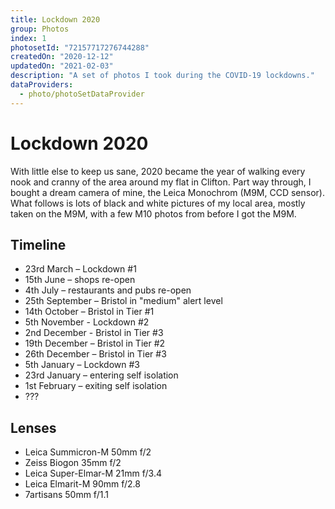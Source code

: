 ```yaml
---
title: Lockdown 2020
group: Photos
index: 1
photosetId: "72157717276744288"
createdOn: "2020-12-12"
updatedOn: "2021-02-03"
description: "A set of photos I took during the COVID-19 lockdowns."
dataProviders:
  - photo/photoSetDataProvider
---
```



# Lockdown 2020

With little else to keep us sane, 2020 became the year of walking every nook and cranny of the area around my flat in Clifton. Part way through, I bought a dream camera of mine, the Leica Monochrom (M9M, CCD sensor). What follows is lots of black and white pictures of my local area, mostly taken on the M9M, with a few M10 photos from before I got the M9M.

## Timeline

- 23rd March – Lockdown #1
- 15th June – shops re-open
- 4th July – restaurants and pubs re-open
- 25th September – Bristol in "medium" alert level
- 14th October – Bristol in Tier #1
- 5th November - Lockdown #2
- 2nd December - Bristol in Tier #3
- 19th December – Bristol in Tier #2
- 26th December – Bristol in Tier #3
- 5th January – Lockdown #3
- 23rd January – entering self isolation
- 1st February – exiting self isolation
- ???

## Lenses

- Leica Summicron-M 50mm f/2
- Zeiss Biogon 35mm f/2
- Leica Super-Elmar-M 21mm f/3.4
- Leica Elmarit-M 90mm f/2.8
- 7artisans 50mm f/1.1

<PhotoSet />
